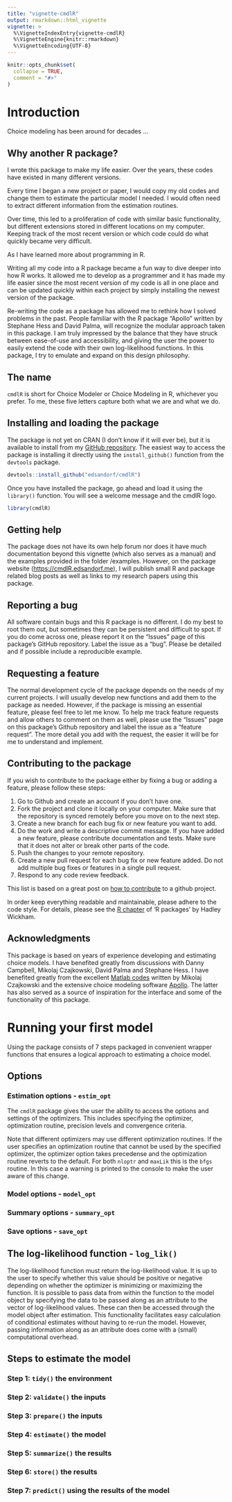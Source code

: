 ```yaml
---
title: "vignette-cmdlR"
output: rmarkdown::html_vignette
vignette: >
  %\VignetteIndexEntry{vignette-cmdlR}
  %\VignetteEngine{knitr::rmarkdown}
  %\VignetteEncoding{UTF-8}
---
```


```r
knitr::opts_chunk$set(
  collapse = TRUE,
  comment = "#>"
)
```

# Introduction

Choice modeling has been around for decades ... 

## Why another R package?
I wrote this package to make my life easier. Over the years, these codes have existed in many different versions.

Every time I began a new project or paper, I would copy my old codes and change them to estimate the particular model I needed. I would often need to extract different information from the estimation routines. 

Over time, this led to a proliferation of code with similar basic functionality, but different extensions stored in different locations on my computer. Keeping track of the most recent version or which code could do what quickly became very difficult.  

As I have learned more about programming in R.

Writing all my code into a R package became a fun way to dive deeper into how R works. It allowed me to develop as a programmer and it has made my life easier since the most recent version of my code is all in one place and can be updated quickly within each project by simply installing the newest version of the package.

Re-writing the code as a package has allowed me to rethink how I solved problems in the past. People familiar with the R package "Apollo" written by Stephane Hess and David Palma, will recognize the modular approach taken in this package. I am truly impressed by the balance that they have struck between ease-of-use and accessibility, and giving the user the power to easily extend the code with their own log-likelihood functions. In this package, I try to emulate and expand on this design philosophy. 

## The name
`cmdlR` is short for Choice Modeler or Choice Modeling in R, whichever you prefer. To me, these five letters capture both what we are and what we do.

## Installing and loading the package
The package is not yet on CRAN (I don't know if it will ever be), but it is available to install from my [GitHub repository](https://github.com/edsandorf/cmdlR). The easiest way to access the package is installing it directly using the `install_github()` function from the `devtools` package. 

```r
devtools::install_github("edsandorf/cmdlR")
```

Once you have installed the package, go ahead and load it using the `library()` function. You will see a welcome message and the cmdlR logo. 

```r
library(cmdlR)
```

## Getting help
The package does not have its own help forum nor does it have much documentation beyond this vignette (which also serves as a manual) and the examples provided in the folder /examples. However, on the package website ([https://cmdlR.edsandorf.me](https://cmdlR.edsandorf.me)), I will publish small R and package related blog posts as well as links to my research papers using this package.

## Reporting a bug 
All software contain bugs and this R package is no different. I do my best to root them out, but sometimes they can be persistent and difficult to spot. If you do come across one, please report it on the "Issues" page of this package's GitHub repository. Label the issue as a "bug". Please be detailed and if possible include a reproducible example. 

## Requesting a feature
The normal development cycle of the package depends on the needs of my current projects. I will usually develop new functions and add them to the package as needed. However, if the package is missing an essential feature, please feel free to let me know. To help me track feature requests and allow others to comment on them as well, please use the "Issues" page on this package's Github repository and label the issue as a "feature request". The more detail you add with the request, the easier it will be for me to understand and implement. 

## Contributing to the package
If you wish to contribute to the package either by fixing a bug or adding a feature, please follow these steps: 

1. Go to Github and create an account if you don't have one.
2. Fork the project and clone it locally on your computer. Make sure that the repository is synced remotely before you move on to the next step.
3. Create a new branch for each bug fix or new feature you want to add.
4. Do the work and write a descriptive commit message. If you have added a new feature, please contribute documentation and tests. Make sure that it does not alter or break other parts of the code. 
5. Push the changes to your remote repository.
6. Create a new pull request for each bug fix or new feature added. Do not add multiple bug fixes or features in a single pull request.
7. Respond to any code review feedback.

This list is based on a great post on [how to contribute](https://akrabat.com/the-beginners-guide-to-contributing-to-a-github-project/) to a github project. 

In order keep everything readable and maintainable, please adhere to the code style. For details, please see the [R chapter](http://r-pkgs.had.co.nz/r.html) of 'R packages' by Hadley Wickham.

## Acknowledgments
This package is based on years of experience developing and estimating choice models. I have benefited greatly from discussions with Danny Campbell, Mikolaj Czajkowski, David Palma and Stephane Hess. I have benefited greatly from the excellent [Matlab codes](https://github.com/czaj/DCE) written by Mikolaj Czajkowski and the extensive choice modeling software [Apollo](http://www.apollochoicemodelling.com/). The latter has also served as a source of inspiration for the interface and some of the functionality of this package. 





# Running your first model


Using the package consists of 7 steps packaged in convenient wrapper functions that ensures a logical approach to estimating a choice model. 

## Options

### Estimation options - `estim_opt`
The `cmdlR` package gives the user the ability to access the options and settings of the optimizers. This includes specifying the optimizer, optimization routine, precision levels and convergence criteria. 

Note that different optimizers may use different optimization routines. If the user specifies an optimization routine that cannot be used by the specified optimizer, the optimizer option takes precedense and the optimization routine reverts to the default. For both `nloptr` and `maxLik` this is the `bfgs` routine. In this case a warning is printed to the console to make the user aware of this change.

### Model options - `model_opt`

### Summary options - `summary_opt`

### Save options - `save_opt`

## The log-likelihood function - `log_lik()`
The log-likelihood function must return the log-likelihood value. It is up to the user to specify whether this value should be positive or negative depending on whether the optimizer is minimizing or maximizing the function. It is possible to pass data from within the function to the model object by specifying the data to be passed along as an attribute to the vector of log-likelihood values. These can then be accessed through the model object after estimation. This functionality facilitates easy calculation of conditional estimates without having to re-run the model. However, passing information along as an attribute does come with a (small) computational overhead. 

## Steps to estimate the model

### Step 1: `tidy()` the environment

### Step 2: `validate()` the inputs

### Step 3: `prepare()` the inputs

### Step 4: `estimate()` the model

### Step 5: `summarize()` the results

### Step 6: `store()` the results

### Step 7: `predict()` using the results of the model
